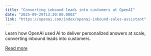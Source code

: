 ```yaml
---
title: "Converting inbound leads into customers at OpenAI"
date: "2025-09-29T13:30:00.000Z"
link: "https://openai.com/index/openai-inbound-sales-assistant"
---
```


Learn how OpenAI used AI to deliver personalized answers at scale, converting inbound leads into customers.

[Read more](https://openai.com/index/openai-inbound-sales-assistant)
